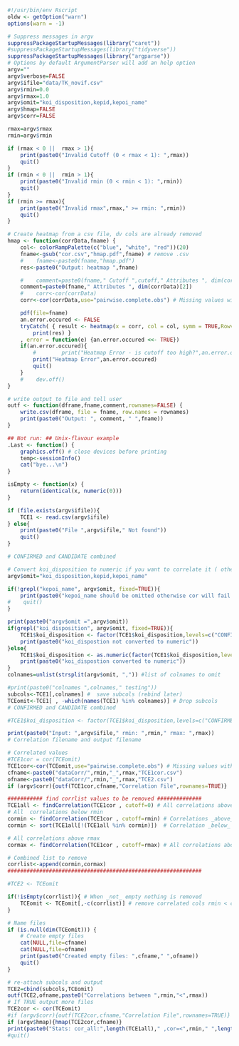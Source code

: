 

```r
#!/usr/bin/env Rscript
oldw <- getOption("warn")
options(warn = -1)

# Suppress messages in argv
suppressPackageStartupMessages(library("caret"))
#suppressPackageStartupMessages(library("tidyverse"))
suppressPackageStartupMessages(library("argparse"))
# Options by default ArgumentParser will add an help option
argv=""
argv$verbose=FALSE
argv$ifile="data/TK_novif.csv"
argv$rmin=0.0
argv$rmax=1.0
argv$omit="koi_disposition,kepid,kepoi_name"
argv$hmap=FALSE
argv$corr=FALSE

rmax=argv$rmax
rmin=argv$rmin

if (rmax < 0 ||  rmax > 1){
    print(paste0("Invalid Cutoff (0 < rmax < 1): ",rmax))
    quit()
}
if (rmin < 0 ||  rmin > 1){
    print(paste0("Invalid rmin (0 < rmin < 1): ",rmin))
    quit()
}
if (rmin >= rmax){
    print(paste0("Invalid rmax",rmax," >= rmin: ",rmin))
    quit()
}

# Create heatmap from a csv file, dv cols are already removed
hmap <- function(corrData,fname) {
    col<- colorRampPalette(c("blue", "white", "red"))(20)
    fname<-gsub("cor.csv","hmap.pdf",fname) # remove .csv
    #    fname<-paste0(fname,"hmap.pdf")
    res<-paste0("Output: heatmap ",fname)

    #    comment=paste0(fname," Cutoff ",cutoff," Attributes ", dim(corrData)[2])
    comment=paste0(fname," Attributes ", dim(corrData)[2])
    #    corr<-cor(corrData)
    corr<-cor(corrData,use="pairwise.complete.obs") # Missing values with sn

    pdf(file=fname)
    an.error.occured <- FALSE
    tryCatch( { result <- heatmap(x = corr, col = col, symm = TRUE,Rowv = NA,Colv = NA, main=comment);
        print(res) }
    , error = function(e) {an.error.occured <<- TRUE})
    if(an.error.occured){
        #        print("Heatmap Error - is cutoff too high?",an.error.occured)
        print("Heatmap Error",an.error.occured)
        quit()
    }
    #    dev.off()
}

# write output to file and tell user
outf <- function(dframe,fname,comment,rownames=FALSE) {
    write.csv(dframe, file = fname, row.names = rownames)
    print(paste0("Output: ", comment, " ",fname))
}

## Not run: ## Unix-flavour example
.Last <- function() {
    graphics.off() # close devices before printing
    temp<-sessionInfo()
    cat("bye...\n")
}

isEmpty <- function(x) {
    return(identical(x, numeric(0)))
}

if (file.exists(argv$ifile)){
    TCE1 <- read.csv(argv$ifile)
} else{
    print(paste0("File ",argv$ifile," Not found"))
    quit()
}

# CONFIRMED and CANDIDATE combined

# Convert koi_disposition to numeric if you want to correlate it ( otherwise  function cor will fail with msg - 'x' must be numeric)
argv$omit="koi_disposition,kepid,kepoi_name"

if(!grepl("kepoi_name", argv$omit, fixed=TRUE)){
    print(paste0("kepoi_name should be omitted otherwise cor will fail with msg - 'x' must be numeric"))
#    quit()
}

print(paste0("argv$omit =",argv$omit))
if(grepl("koi_disposition", argv$omit, fixed=TRUE)){
    TCE1$koi_disposition <- factor(TCE1$koi_disposition,levels=c("CONFIRMED","CANDIDATE","FALSE POSITIVE"),labels=c("CANDIDATE","CANDIDATE","FALSE POSITIVE"))
    print(paste0("koi_dispostion not converted to numeric"))
}else{
    TCE1$koi_disposition <- as.numeric(factor(TCE1$koi_disposition,levels=c("CONFIRMED","CANDIDATE","FALSE POSITIVE"),labels=c("CANDIDATE","CANDIDATE","FALSE POSITIVE")))
    print(paste0("koi_dispostion converted to numeric"))
}
colnames=unlist(strsplit(argv$omit, ",")) #list of colnames to omit

#print(paste0("colnames ",colnames," testing"))
subcols<-TCE1[,colnames] #  save subcols (rebind later)
TCEomit<-TCE1[ , -which(names(TCE1) %in% colnames)] # Drop subcols 
# CONFIRMED and CANDIDATE combined

#TCE1$koi_disposition <- factor(TCE1$koi_disposition,levels=c("CONFIRMED","CANDIDATE","FALSE POSITIVE"),labels=c("CANDIDATE","CANDIDATE","FALSE POSITIVE"))

print(paste0("Input: ",argv$ifile," rmin: ",rmin," rmax: ",rmax))
# Correlation filename and output filename

# Correlated values
#TCE1cor = cor(TCEomit)
TCE1cor<-cor(TCEomit,use="pairwise.complete.obs") # Missing values with sn
cfname<-paste0("dataCorr/",rmin,"_",rmax,"TCE1cor.csv")
ofname<-paste0("dataCorr/",rmin,"_",rmax,"TCE2.csv")
if (argv$corr){outf(TCE1cor,cfname,"Correlation File",rownames=TRUE)}

########### find corrlist values to be removed ##############
TCE1all <- findCorrelation(TCE1cor , cutoff=0) # All correlations above 0
# All  correlations below rmin
cormin <- findCorrelation(TCE1cor , cutoff=rmin) # Correlations _above_ rmin
cormin <- sort(TCE1all[!(TCE1all %in% cormin)])  # Correlation _below_ rmin

# All correlations above rmax
cormax <- findCorrelation(TCE1cor , cutoff=rmax) # All correlations above rmax

# Combined list to remove
corrlist<-append(cormin,cormax)
#############################################################

#TCE2 <- TCEomit

if(!isEmpty(corrlist)){ # When _not_ empty nothing is removed
    TCEomit <- TCEomit[,-c(corrlist)] # remove correlated cols rmin < cols < rmax
}

# Name files
if (is.null(dim(TCEomit))) {
    # Create empty files
    cat(NULL,file=cfname)
    cat(NULL,file=ofname)
    print(paste0("Created empty files: ",cfname," ",ofname))
    quit()
}

# re-attach subcols and output
TCE2=cbind(subcols,TCEomit)
outf(TCE2,ofname,paste0("Correlations between ",rmin,"<",rmax))
# If TRUE output more files
TCE2cor <- cor(TCEomit)
#if (argv$corr){outf(TCE2cor,cfname,"Correlation File",rownames=TRUE)}
if (argv$hmap){hmap(TCE2cor,cfname)}
print(paste0("Stats: cor_all:",length(TCE1all)," ,cor=<",rmin," ",length(cormin)," ,cor>=",rmax," ",length(cormax)," ,cor removed ", length(corrlist), " ,Final Col nr ",dim(TCEomit)[2]))
#quit()
```
